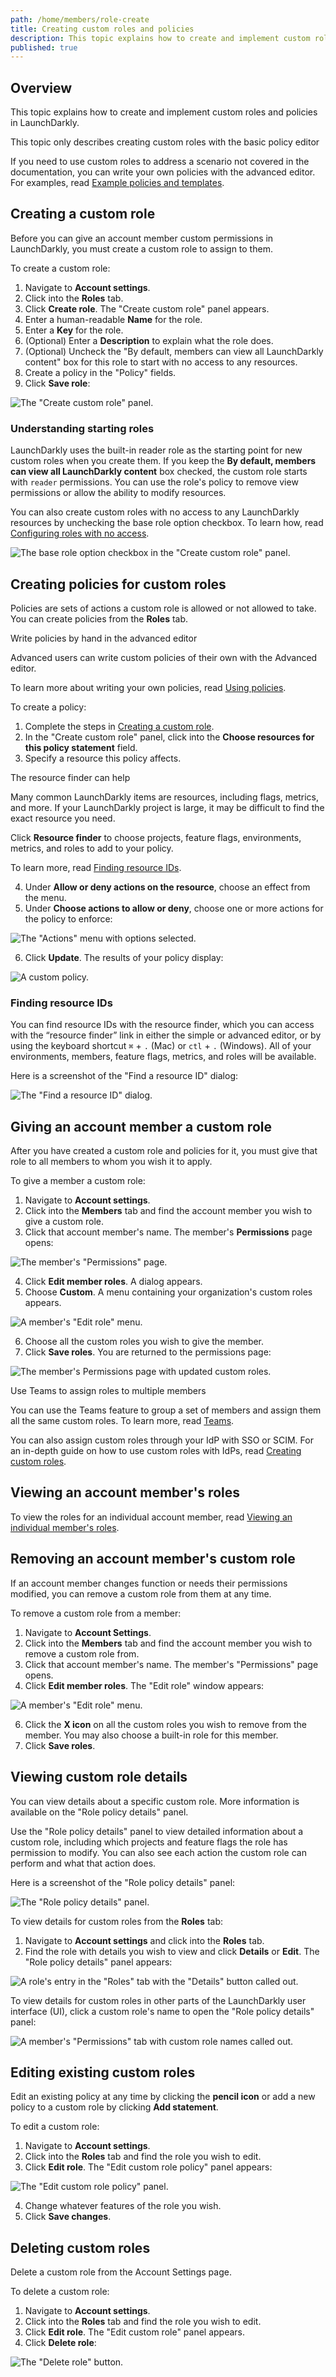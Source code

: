 ```yaml
---
path: /home/members/role-create
title: Creating custom roles and policies
description: This topic explains how to create and implement custom roles and policies in LaunchDarkly. Create a custom role and apply it to one or more members in your team.
published: true
---
```


## Overview

This topic explains how to create and implement custom roles and policies in LaunchDarkly.

<Callout intent="info">
<CalloutTitle>This topic only describes creating custom roles with the basic policy editor</CalloutTitle>
<CalloutDescription>

If you need to use custom roles to address a scenario not covered in the documentation, you can write your own policies with the advanced editor. For examples, read [Example policies and templates](/home/members/example-policies).

</CalloutDescription>
</Callout>

## Creating a custom role

Before you can give an account member custom permissions in LaunchDarkly, you must create a custom role to assign to them.

To create a custom role:

1. Navigate to **Account settings**.
2. Click into the **Roles** tab.
3. Click **Create role**. The "Create custom role" panel appears.
4. Enter a human-readable **Name** for the role.
5. Enter a **Key** for the role.
6. (Optional) Enter a **Description** to explain what the role does.
7. (Optional) Uncheck the "By default, members can view all LaunchDarkly content" box for this role to start with no access to any resources.
8. Create a policy in the "Policy" fields.
9. Click **Save role**:

![The "Create custom role" panel.](settings-roles-create.png)

### Understanding starting roles

LaunchDarkly uses the built-in reader role as the starting point for new custom roles when you create them. If you keep the **By default, members can view all LaunchDarkly content** box checked, the custom role starts with `reader` permissions. You can use the role's policy to remove view permissions or allow the ability to modify resources.

You can also create custom roles with no access to any LaunchDarkly resources by unchecking the base role option checkbox. To learn how, read [Configuring roles with no access](/guides/best-practices/no-access).

![The base role option checkbox in the "Create custom role" panel.](settings-roles-base-role-custom.png)

## Creating policies for custom roles

Policies are sets of actions a custom role is allowed or not allowed to take. You can create policies from the **Roles** tab.

<Callout intent="info">
<CalloutTitle>Write policies by hand in the advanced editor</CalloutTitle>
<CalloutDescription>

Advanced users can write custom policies of their own with the Advanced editor.

To learn more about writing your own
policies, read [Using policies](/home/members/role-policies).

</CalloutDescription>
</Callout>

To create a policy:

1. Complete the steps in [Creating a custom role](#creating-a-custom-role).
2. In the "Create custom role" panel, click into the **Choose resources for this policy statement** field.
3. Specify a resource this policy affects.

<Callout intent="info">
<CalloutTitle>The resource finder can help</CalloutTitle>
<CalloutDescription>

Many common LaunchDarkly items are resources, including flags, metrics, and more. If your LaunchDarkly project is large, it may be difficult to find the exact resource you need.

Click **Resource finder** to choose projects, feature flags, environments, metrics, and roles to add to your policy.

To learn more, read [Finding resource IDs](#finding-resource-ids).

</CalloutDescription>
</Callout>

4. Under **Allow or deny actions on the resource**, choose an effect from the menu.
5. Under **Choose actions to allow or deny**, choose one or more actions for the policy to enforce:

![The "Actions" menu with options selected.](settings-roles-resources-action-menu.png)

6. Click **Update**. The results of your policy display:

![A custom policy.](settings-roles-policy.png)

### Finding resource IDs

You can find resource IDs with the resource finder, which you can access with the “resource finder” link in either the simple or advanced editor, or by using the keyboard shortcut `⌘` + `.` (Mac) or `ctl` + `.` (Windows). All of your environments, members, feature flags, metrics, and roles will be available.

Here is a screenshot of the "Find a resource ID" dialog:

![The "Find a resource ID" dialog.](settings-roles-resource-id.png)

## Giving an account member a custom role

After you have created a custom role and policies for it, you must give that role to all members to whom you wish it to apply.

To give a member a custom role:

1. Navigate to **Account settings**.
2. Click into the **Members** tab and find the account member you wish to give a custom role.
3. Click that account member's name. The member's **Permissions** page opens:

![The member's "Permissions" page.](settings-member-permissions.png)

4. Click **Edit member roles**. A dialog appears.
5. Choose **Custom**. A menu containing your organization's custom roles appears.

![A member's "Edit role" menu.](edit-member-roles-modal.png)

6. Choose all the custom roles you wish to give the member.
7. Click **Save roles**. You are returned to the permissions page:

![The member's Permissions page with updated custom roles.](settings-member-permissions-updated.png)

<Callout intent="info">
<CalloutTitle>Use Teams to assign roles to multiple members</CalloutTitle>
<CalloutDescription>

You can use the Teams feature to group a set of members and assign them all the same custom roles. To learn more, read [Teams](/home/teams).

</CalloutDescription>
</Callout>

You can also assign custom roles through your IdP with SSO or SCIM. For an in-depth guide on how to use custom roles with IdPs, read [Creating custom roles](/guides/best-practices/custom-roles).

## Viewing an account member's roles

To view the roles for an individual account member, read [Viewing an individual member's roles](/home/members/built-in-roles#viewing-an-individual-members-roles).

## Removing an account member's custom role

If an account member changes function or needs their permissions modified, you can remove a custom role from them at any time.

To remove a custom role from a member:

1. Navigate to **Account Settings**.
2. Click into the **Members** tab and find the account member you wish to remove a custom role from.
3. Click that account member's name. The member's "Permissions" page opens.
4. Click **Edit member roles**. The "Edit role" window appears:

![A member's "Edit role" menu.](edit-member-roles-modal.png)

6. Click the **X icon** on all the custom roles you wish to remove from the member. You may also choose a built-in role for this member.
7. Click **Save roles**.

## Viewing custom role details

You can view details about a specific custom role. More information is available on the "Role policy details" panel.

Use the "Role policy details" panel to view detailed information about a custom role, including which projects and feature flags the role has permission to modify. You can also see each action the custom role can perform and what that action does.

Here is a screenshot of the "Role policy details" panel:

![The "Role policy details" panel.](settings-roles-role-policy-details.png)

To view details for custom roles from the **Roles** tab:

1. Navigate to **Account settings** and click into the **Roles** tab.
2. Find the role with details you wish to view and click **Details** or **Edit**. The "Role policy details" panel appears:

![A role's entry in the "Roles" tab with the "Details" button called out.](settings-roles-details-callout.png)

To view details for custom roles in other parts of the LaunchDarkly user interface (UI), click a custom role's name to open the "Role policy details" panel:

![A member's "Permissions" tab with custom role names called out.](settings-member-roles-callout.png)

## Editing existing custom roles

Edit an existing policy at any time by clicking the **pencil icon** or add a new policy to a custom role by clicking **Add statement**.

To edit a custom role:

1. Navigate to **Account settings**.
2. Click into the **Roles** tab and find the role you wish to edit.
3. Click **Edit role**. The "Edit custom role policy" panel appears:

![The "Edit custom role policy" panel.](settings-roles-edit.png)

4. Change whatever features of the role you wish.
5. Click **Save changes**.

## Deleting custom roles

Delete a custom role from the Account Settings page.

To delete a custom role:

1. Navigate to **Account settings**.
2. Click into the **Roles** tab and find the role you wish to edit.
3. Click **Edit role**. The "Edit custom role" panel appears.
4. Click **Delete role**:

![The "Delete role" button.](settings-roles-delete.png)
